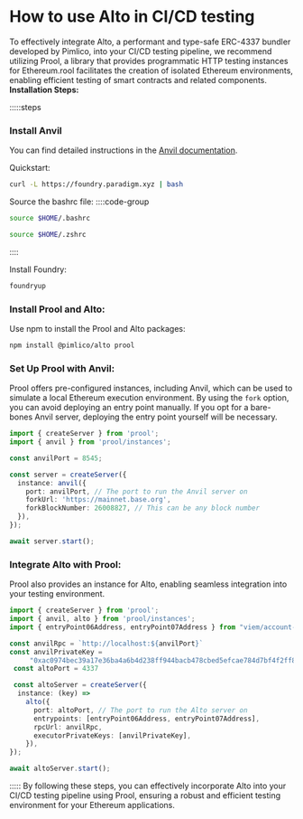 # How to use Alto in CI/CD testing

To effectively integrate Alto, a performant and type-safe ERC-4337 bundler developed by Pimlico, into your CI/CD testing pipeline, we recommend utilizing Prool, a library that provides programmatic HTTP testing instances for Ethereum.rool facilitates the creation of isolated Ethereum environments, enabling efficient testing of smart contracts and related components.
**Installation Steps:**

:::::steps

### Install Anvil
You can find detailed instructions in the [Anvil documentation](https://book.getfoundry.sh/getting-started/installation).

Quickstart:
```bash
curl -L https://foundry.paradigm.xyz | bash
```

Source the bashrc file:
::::code-group
```bash [bashrc]
source $HOME/.bashrc
```
```bash [zshrc]
source $HOME/.zshrc
```
::::

Install Foundry:
```bash
foundryup
```

### Install Prool and Alto:
   Use npm to install the Prool and Alto packages:

   ```bash
   npm install @pimlico/alto prool
   ```

  
### Set Up Prool with Anvil:

Prool offers pre-configured instances, including Anvil, which can be used to simulate a local Ethereum execution environment. By using the `fork` option, you can avoid deploying an entry point manually. If you opt for a bare-bones Anvil server, deploying the entry point yourself will be necessary.   

   ```ts
   import { createServer } from 'prool';
   import { anvil } from 'prool/instances';

   const anvilPort = 8545;

   const server = createServer({
     instance: anvil({
       port: anvilPort, // The port to run the Anvil server on
       forkUrl: 'https://mainnet.base.org',
       forkBlockNumber: 26008827, // This can be any block number
     }),
   });

   await server.start();
   ```
### Integrate Alto with Prool:

   Prool also provides an instance for Alto, enabling seamless integration into your testing environment.
   ```ts
   import { createServer } from 'prool';
   import { anvil, alto } from 'prool/instances';
   import { entryPoint06Address, entryPoint07Address } from "viem/account-abstraction"

   const anvilRpc = `http://localhost:${anvilPort}`
   const anvilPrivateKey =
        "0xac0974bec39a17e36ba4a6b4d238ff944bacb478cbed5efcae784d7bf4f2ff80" // Choose any private key
    const altoPort = 4337

    const altoServer = createServer({
     instance: (key) =>
       alto({
         port: altoPort, // The port to run the Alto server on
         entrypoints: [entryPoint06Address, entryPoint07Address],
         rpcUrl: anvilRpc,
         executorPrivateKeys: [anvilPrivateKey],
       }),
   });

   await altoServer.start();
   ```

:::::
By following these steps, you can effectively incorporate Alto into your CI/CD testing pipeline using Prool, ensuring a robust and efficient testing environment for your Ethereum applications.